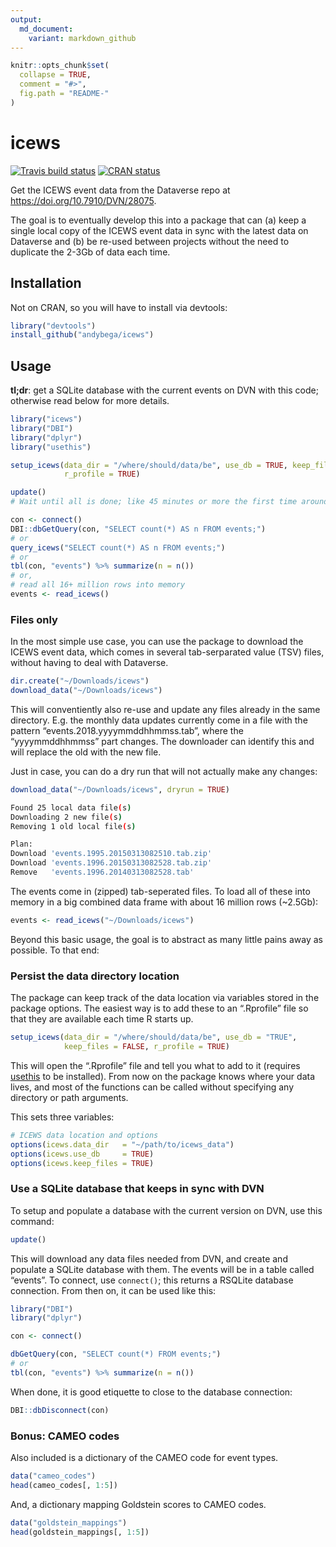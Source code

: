 ```yaml
---
output:
  md_document:
    variant: markdown_github
---
```


<!-- README.md is generated from README.Rmd. Please edit that file -->

```r
knitr::opts_chunk$set(
  collapse = TRUE,
  comment = "#>",
  fig.path = "README-"
)
```

# icews

[![Travis build status](https://travis-ci.org/andybega/icews.svg?branch=master)](https://travis-ci.org/andybega/icews)
[![CRAN status](https://www.r-pkg.org/badges/version/icews)](https://cran.r-project.org/package=icews)

Get the ICEWS event data from the Dataverse repo at [https://doi.org/10.7910/DVN/28075](https://dataverse.harvard.edu/dataset.xhtml?persistentId=doi:10.7910/DVN/28075).

The goal is to eventually develop this into a package that can (a) keep a single local copy of the ICEWS event data in sync with the latest data on Dataverse and (b) be re-used between projects without the need to duplicate the 2-3Gb of data each time.  

## Installation

Not on CRAN, so you will have to install via devtools:

```r
library("devtools")
install_github("andybega/icews")
```


## Usage

**tl;dr**: get a SQLite database with the current events on DVN with this code; otherwise read below for more details. 

```r
library("icews")
library("DBI")
library("dplyr")
library("usethis")

setup_icews(data_dir = "/where/should/data/be", use_db = TRUE, keep_files = TRUE,
            r_profile = TRUE)

update()
# Wait until all is done; like 45 minutes or more the first time around

con <- connect()
DBI::dbGetQuery(con, "SELECT count(*) AS n FROM events;")
# or
query_icews("SELECT count(*) AS n FROM events;")
# or
tbl(con, "events") %>% summarize(n = n())
# or, 
# read all 16+ million rows into memory
events <- read_icews()
```

### Files only

In the most simple use case, you can use the package to download the ICEWS event data, which comes in several tab-serparated value (TSV) files, without having to deal with Dataverse. 

```r
dir.create("~/Downloads/icews")
download_data("~/Downloads/icews")
```

This will conventiently also re-use and update any files already in the same directory. E.g. the monthly data updates currently come in a file with the pattern "events.2018.yyyymmddhhmmss.tab", where the "yyyymmddhhmmss" part changes. The downloader can identify this and will replace the old with the new file. 

Just in case, you can do a dry run that will not actually make any changes:

```r
download_data("~/Downloads/icews", dryrun = TRUE)
```

```bash
Found 25 local data file(s)
Downloading 2 new file(s)
Removing 1 old local file(s)

Plan:
Download 'events.1995.20150313082510.tab.zip'
Download 'events.1996.20150313082528.tab.zip'
Remove   'events.1996.20140313082528.tab'
```

The events come in (zipped) tab-seperated files. To load all of these into memory in a big combined data frame with about 16 million rows (~2.5Gb):

```r
events <- read_icews("~/Downloads/icews")
```

Beyond this basic usage, the goal is to abstract as many little pains away as possible. To that end: 

### Persist the data directory location

The package can keep track of the data location via variables stored in the package options. The easiest way is to add these to an ".Rprofile" file so that they are available each time R starts up.

```r
setup_icews(data_dir = "/where/should/data/be", use_db = "TRUE", 
            keep_files = FALSE, r_profile = TRUE)
```

This will open the ".Rprofile" file and tell you what to add to it (requires [usethis](https://cran.r-project.org/package=usethis) to be installed). From now on the package knows where your data lives, and most of the functions can be called without specifying any directory or path arguments.  

This sets three variables:

```r
# ICEWS data location and options
options(icews.data_dir   = "~/path/to/icews_data")
options(icews.use_db     = TRUE)
options(icews.keep_files = TRUE)
```

### Use a SQLite database that keeps in sync with DVN

To setup and populate a database with the current version on DVN, use this command:

```r
update()
```

This will download any data files needed from DVN, and create and populate a SQLite database with them. The events will be in a table called "events". To connect, use `connect()`; this returns a RSQLite database connection. From then on, it can be used like this:

```r
library("DBI")
library("dplyr")

con <- connect()

dbGetQuery(con, "SELECT count(*) FROM events;")
# or
tbl(con, "events") %>% summarize(n = n())
```

When done, it is good etiquette to close to the database connection:

```r
DBI::dbDisconnect(con)
```

### Bonus: CAMEO codes

Also included is a dictionary of the CAMEO code for event types. 

```r
data("cameo_codes")
head(cameo_codes[, 1:5])
```

And, a dictionary mapping Goldstein scores to CAMEO codes. 

```r
data("goldstein_mappings")
head(goldstein_mappings[, 1:5])
```

